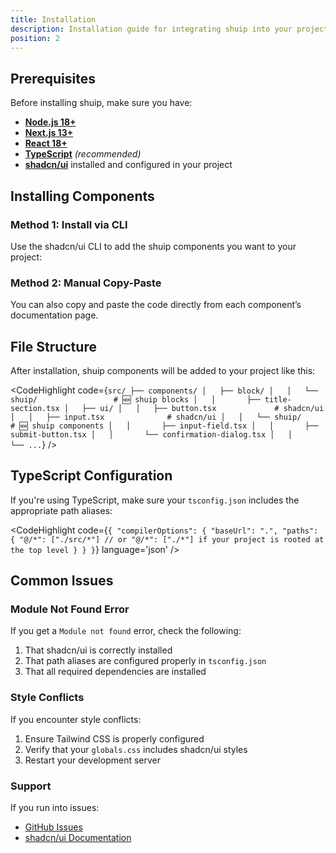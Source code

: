 ```yaml
---
title: Installation
description: Installation guide for integrating shuip into your project
position: 2
---
```


## Prerequisites

Before installing shuip, make sure you have:

- [**Node.js 18+**](https://nodejs.org/en/download)
- [**Next.js 13+**](https://nextjs.org/docs/getting-started/installation)
- [**React 18+**](https://react.dev/learn/start-a-new-react-project)
- [**TypeScript**](https://www.typescriptlang.org/) _(recommended)_
- [**shadcn/ui**](https://ui.shadcn.com/docs/installation) installed and configured in your project

## Installing Components

### Method 1: Install via CLI

Use the shadcn/ui CLI to add the shuip components you want to your project:

<div className='my-6'>
  <InstallationCmd registryPath={'input-field'} />
</div>

### Method 2: Manual Copy-Paste

You can also copy and paste the code directly from each component’s documentation page.

## File Structure

After installation, shuip components will be added to your project like this:

<CodeHighlight code={`src/
├── components/
│   ├── block/
│   │   └── shuip/                 # 🆕 shuip blocks
│   │       ├── title-section.tsx
│   ├── ui/
│   │   ├── button.tsx             # shadcn/ui
│   │   ├── input.tsx              # shadcn/ui
│   │   └── shuip/                 # 🆕 shuip components
│   │       ├── input-field.tsx
│   │       ├── submit-button.tsx
│   │       └── confirmation-dialog.tsx
│   │       └── ...`}
/>

## TypeScript Configuration

If you're using TypeScript, make sure your `tsconfig.json` includes the appropriate path aliases:

<CodeHighlight code={`{
    "compilerOptions": {
      "baseUrl": ".",
      "paths": {
        "@/*": ["./src/*"] // or "@/*": ["./*"] if your project is rooted at the top level
      }
    }
}`} language='json' />

## Common Issues

### Module Not Found Error

If you get a `Module not found` error, check the following:

1. That shadcn/ui is correctly installed  
2. That path aliases are configured properly in `tsconfig.json`  
3. That all required dependencies are installed

### Style Conflicts

If you encounter style conflicts:

1. Ensure Tailwind CSS is properly configured  
2. Verify that your `globals.css` includes shadcn/ui styles  
3. Restart your development server

### Support

If you run into issues:

- [GitHub Issues](https://github.com/plvo/shuip/issues)  
- [shadcn/ui Documentation](https://ui.shadcn.com/docs)
